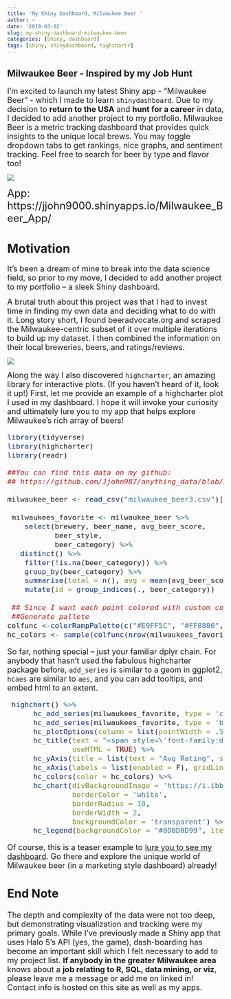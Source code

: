 ```yaml
---
title: 'My Shiny Dashboard, Milwaukee Beer '
author: ~
date: '2019-03-02'
slug: my-shiny-dashboard-milwaukee-beer
categories: [Shiny, dashboard]
tags: [shiny, shinydashboard, highchartr]
---
```

## Milwaukee Beer - Inspired by my Job Hunt ##
<font size = 4> 
I'm excited to launch my latest Shiny app - "Milwaukee Beer" - which I made to learn `shinydashboard`. Due to my decision to **return to the USA** and **hunt for a career** in data, I decided to add another project to my portfolio. Milwaukee Beer is a metric tracking dashboard that provides quick insights to the unique local brews. You may toggle dropdown tabs to get rankings, nice graphs, and sentiment tracking. Feel free to search for beer by type and flavor too! </font>

<a href = https://jjohn9000.shinyapps.io/Milwaukee_Beer_App/'> ![](/post/2019-03-02-my-shiny-dashboard-milwaukee-beer_files/Milwaukeebeer-screen1.png)</a>

<font size = 5>App: https://jjohn9000.shinyapps.io/Milwaukee_Beer_App/</font>

# Motivation #
<font size = 4>
It's been a dream of mine to break into the data science field, so prior to my move, I decided to add another project to my portfolio -- a sleek Shiny dashboard.  </font>

<font size = 4> A brutal truth about this project was that I had to invest time in finding my own data and deciding what to do with it. Long story short, I found beeradvocate.org and scraped the Milwaukee-centric subset of it over multiple iterations to build up my dataset. I then combined the information on their local breweries, beers, and ratings/reviews.</font>

<a href = https://jjohn9000.shinyapps.io/Milwaukee_Beer_App/'>![](/post/2019-03-02-my-shiny-dashboard-milwaukee-beer_files/milwaukeebeer_sentiment.png)</a>

<font size = 4> Along the way I also discovered `highcharter`, an amazing library for interactive plots. (If you haven't heard of it, look it up!) First, let me provide an example of a highcharter plot I used in my dashboard. I hope it will invoke your curiosity and ultimately lure you to my app that helps explore Milwaukee's rich array of beers!

``` r
library(tidyverse)
library(highcharter)
library(readr)

##You can find this data on my github:
## https://github.com/Jjohn987/anything_data/blob/master/public/post/milwaukee_beer3.csv

milwaukee_beer <- read_csv("milwaukee_beer3.csv")[-1] 
   
 milwaukees_favorite <- milwaukee_beer %>%
    select(brewery, beer_name, avg_beer_score,
           beer_style,
           beer_category) %>%
   distinct() %>%
    filter(!is.na(beer_category)) %>%
    group_by(beer_category) %>%
    summarise(total = n(), avg = mean(avg_beer_score)) %>%
    mutate(id = group_indices(., beer_category))
      
 ## Since I want each point colored with custom colors, I need to provide a matching vector of colors.      
 ##Generate pallete
colfunc <-colorRampPalette(c("#E9FF5C", "#FF8800", "#FF2B00"))
hc_colors <- sample(colfunc(nrow(milwaukees_favorite)))
```
<font size = 4>So far, nothing special -- just your familiar dplyr chain.
For anybody that hasn't used the fabulous highcharter package before, `add_series` is similar to a geom in ggplot2, `hcaes` are similar to `aes`, and you can add tooltips, and embed html to an extent. </font>

```r

 highchart() %>%  
      hc_add_series(milwaukees_favorite, type = 'column', hcaes(x = id, y = avg), tooltip = list(pointFormat = "{point.beer_category}: {point.avg}"), showInLegend = F) %>%
      hc_add_series(milwaukees_favorite, type = 'bubble', hcaes(x = id, y = avg, size = total, group = beer_category), tooltip = list(pointFormat = "{point.beer_category}: {point.total}"), marker = list(fillOpacity=1), minSize = 20, maxSize = 80) %>%
      hc_plotOptions(column = list(pointWidth = .5, pointPlacement = "on")) %>%
      hc_title(text = "<span style=\'font-family:docktrin;font-size:40px;\'>Milwaukee's Most Common <span style=\'font-size:50px;color:white;'> Brewing Styles</span>",
               useHTML = TRUE) %>%
      hc_yAxis(title = list(text = "Avg Rating", style = list(color = "white", fontSize = 22)), labels = list(style = list(color = "white", fontSize = 15)), tickColor = "white", gridLineColor = "transparent") %>%
      hc_xAxis(labels = list(enabled = F), gridLineColor = "transparent") %>%
      hc_colors(color = hc_colors) %>%
      hc_chart(divBackgroundImage = 'https://i.ibb.co/S0hr0Vd/milwaukee.png',
               borderColor = 'white',
               borderRadius = 10,
               borderWidth = 2,
               backgroundColor = 'transparent') %>%
      hc_legend(backgroundColor = "#0D0D0D99", itemStyle = list(color = "#C9C9C9"), itemHoverStyle = list(color = "yellow"))

```

Of course, this is a teaser example to [lure you to see my dashboard]('https://jjohn9000.shinyapps.io/Milwaukee_Beer_App/').  Go there and explore the unique world of Milwaukee beer (in a marketing style dashboard) already!


## End Note ##

<font size = 4>The depth and complexity of the data were not too deep, but demonstrating visualization and tracking were my primary goals. While I've previously made a Shiny app that uses Halo 5's API (yes, the game), dash-boarding has become an important skill which I felt necessary to add to my project list. **If anybody in the greater Milwaukee area** knows about a **job relating to R, SQL, data mining, or viz**, please leave me a message or add me on linked in! Contact info is hosted on this site as well as my apps.

</font>




